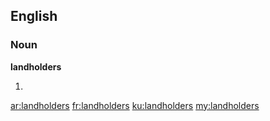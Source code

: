 ==English==

===Noun===
'''landholders'''

# {{plural of|[[landholder]]}}

[[ar:landholders]]
[[fr:landholders]]
[[ku:landholders]]
[[my:landholders]]